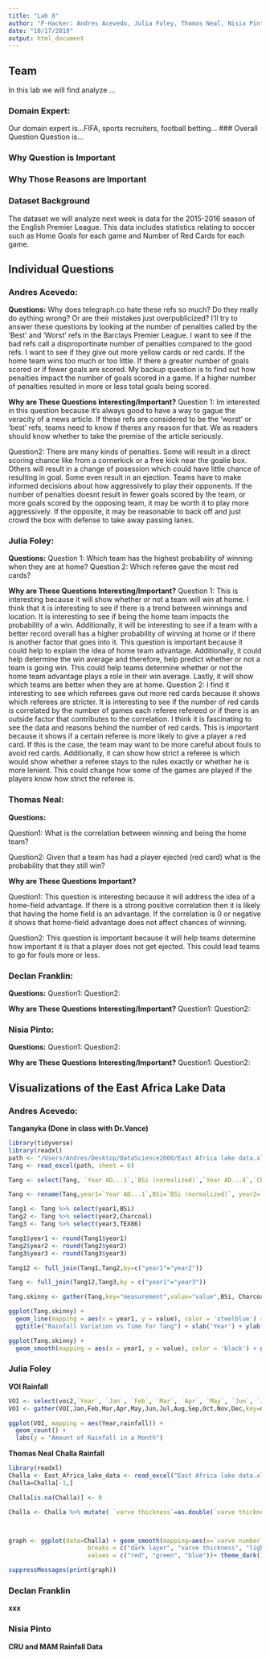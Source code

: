 ```yaml
---
title: "Lab 8"
author: "P-Hacker: Andres Acevedo, Julia Foley, Thomas Neal, Nisia Pinto, Declan Franklin"
date: "10/17/2019"
output: html_document
---
```


## Team
In this lab we will find analyze ...

### Domain Expert:
Our domain expert is...FIFA, sports recruiters, football betting...
### Overall Question
Question is...

### Why Question is Important

### Why Those Reasons are Important

### Dataset Background
The dataset we will analyze next week is data for the 2015-2016 season of the English Premier League. This data includes statistics relating to soccer such as Home Goals for each game and Number of Red Cards for each game. 

## Individual Questions

### Andres Acevedo:
**Questions:**
Why does telegraph.co hate these refs so much? Do they really do aything wrong? Or are their mistakes just overpublicized? I'll try to answer these questions by looking at the number of penalties called by the 'Best' and 'Worst' refs in the Barclays Premier League. I want to see if the bad refs call a disproportinate number of penalties compared to the good refs. I want to see if they give out more yellow cards or red cards. If the home team wins too much or too little. If there a greater number of goals scored or if fewer goals are scored. My backup question is to find out how penalties impact the number of goals scored in a game. If a higher number of penalties resulted in more or less total goals being scored. 

**Why are These Questions Interesting/Important?**
Question 1: Im interested in this question because it's always good to have a way to gague the veracity of a news article.  If these refs are considered to be the 'worst' or 'best' refs, teams need to know if theres any reason for that. We as readers should know whether to take the premise of the article seriously. 

Question2:
There are many kinds of penalties. Some will result in a direct scoring chance like from a cornerkick or a free kick near the goalie box. Others will result in a change of posession which could have little chance of resulting in goal. Some even result in an ejection. Teams have to make informed decisions about how aggressively to play their opponents. If the number of penalties doesnt result in fewer goals scored by the team, or more goals scored by the opposing team, it may be worth it to play more aggressively. If the opposite, it may be reasonable to back off and just crowd the box with defense to take away passing lanes.


### Julia Foley:
**Questions:**
Question 1: Which team has the highest probability of winning when they are at home?
Question 2: Which referee gave the most red cards? 

**Why are These Questions Interesting/Important?**
Question 1: This is interesting because it will show whether or not a team will win at home. I think that it is interesting to see if there is a trend between winnings and location. It is interesting to see if being the home team impacts the probability of a win. Additionally, it will be interesting to see if a team with a better record overall has a higher probability of winning at home or if there is another factor that goes into it. This  question is important because it could help to explain the idea of home team advantage. Additionally, it could help determine the win average and therefore, help predict whether or not a team is going win. This could help teams determine whether or not the home team advantage plays a role in their win average. Lastly, it will show which teams are better when they are at home. 
Question 2: I find it interesting to see which referees gave out more red cards because it shows which referees are stricter. It is interesting to see if the number of red cards is correlated by the number of games each referee refereed or if there is an outside factor that contributes to the correlation. I think it is fascinating to see the data and reasons behind the number of red cards. This is important because it shows if a certain referee is more likely to give a player a red card. If this is the case, the team may want to be more careful about fouls to avoid red cards. Additionally, it can show how strict a referee is which would show whether a referee stays to the rules exactly or whether he is more lenient. This could change how some of the games are played if the players know how strict the referee is. 

### Thomas Neal:
**Questions:**

Question1: What is the correlation between winning and being the home team?

Question2: Given that a team has had a player ejected (red card) what is the probability that they still win?

**Why are These Questions Important?**

Question1: This question is interesting because it will address the idea of a home-field advantage. If there is a strong positive correlation then it is likely that having the home field is an advantage. If the correlation is 0 or negative it shows that home-field advantage does not affect chances of winning.

Question2: This question is important because it will help teams determine how important it is that a player does not get ejected. This could lead teams to go for fouls more or less.

### Declan Franklin:

**Questions:**
Question1:
Question2:

**Why are These Questions Interesting/Important?**
Question1:
Question2:

### Nisia Pinto:
**Questions:**
Question1:
Question2:

**Why are These Questions Interesting/Important?**
Question1:
Question2:

## Visualizations of the East Africa Lake Data

### Andres Acevedo:

**Tanganyka (Done in class with Dr.Vance)**
```r
library(tidyverse)
library(readxl)
path <- "/Users/Andres/Desktop/DataScience2600/East Africa lake data.xlsx"
Tang <- read_excel(path, sheet = 6)

Tang <- select(Tang, `Year AD...1`,`BSi (normalized)`,`Year AD...4`,`Charcoal (normalized)`,`Year`,TEX86)

Tang <- rename(Tang,year1=`Year AD...1`,BSi=`BSi (normalized)`, year2=`Year AD...4`,Charcoal=`Charcoal (normalized)`,year3=`Year`)

Tang1 <- Tang %>% select(year1,BSi)
Tang2 <- Tang %>% select(year2,Charcoal)
Tang3 <- Tang %>% select(year3,TEX86)

Tang1$year1 <- round(Tang1$year1)
Tang2$year2 <- round(Tang2$year2)
Tang3$year3 <- round(Tang3$year3)

Tang12 <- full_join(Tang1,Tang2,by=c("year1"="year2"))

Tang <- full_join(Tang12,Tang3,by = c("year1"="year3"))

Tang.skinny <- gather(Tang,key="measurement",value="value",BSi, Charcoal,TEX86)

ggplot(Tang.skinny) +
  geom_line(mapping = aes(x = year1, y = value), color = 'steelblue') + facet_wrap(~measurement) +
  ggtitle("Rainfall Variation vs Time for Tang") + xlab('Year') + ylab('Rainfall Variation') + theme_minimal() + scale_x_continuous(breaks = seq(1000, 2000, 250)) + scale_y_continuous(breaks = seq(0, 2.5, 0.5))

ggplot(Tang.skinny) +
  geom_smooth(mapping = aes(x = year1, y = value), color = 'black') + geom_jitter(mapping = aes(x = year1, y = value), color = 'steelblue', alpha = 0.5) + facet_wrap(~measurement) + ggtitle('Rain Variation Vs Time for Tang') + xlab('Year') + ylab('Rainfall Variation')
```

### Julia Foley
**VOI Rainfall**

```r
VOI <- select(voi2,`Year`, `Jan`, `Feb`, `Mar`, `Apr`, `May`, `Jun`, `Jul`, `Aug`, `Sep`, `Oct`, `Nov`, `Dec`)
VOI <- gather(VOI,Jan,Feb,Mar,Apr,May,Jun,Jul,Aug,Sep,Oct,Nov,Dec,key=month,value=rainfall)

ggplot(VOI, mapping = aes(Year,rainfall)) +
  geom_count() +
  labs(y = "Amount of Rainfall in a Month")
```

**Thomas Neal**
**Challa Rainfall**


```r
library(readxl)
Challa <- East_Africa_lake_data <- read_excel("East Africa lake data.xlsx", sheet = "Challa")
Challa=Challa[-1,]

Challa[is.na(Challa)] <- 0

Challa <- Challa %>% mutate( `varve thickness`=as.double(`varve thickness`),`dark layer`=as.double(`dark layer`), `light layer`=as.double(`light layer`) )



graph <- ggplot(data=Challa) + geom_smooth(mapping=aes(x=`varve number`, y=`dark layer`, color="dark layer"), se=FALSE)  + geom_smooth(mapping=aes(x=`varve number`, y=`varve thickness`, color="varve thickness" ),se=FALSE) + geom_smooth(mapping=aes(x=`varve number`, y=`light layer`,color="light layer" ),se=FALSE) + labs(title="Rainfall in Challa Over Time", x="Time", y="Amount of Rain") +  scale_colour_manual("", 
                      breaks = c("dark layer", "varve thickness", "light layer"),
                      values = c("red", "green", "blue"))+ theme_dark()

suppressMessages(print(graph))

```

### Declan Franklin
**xxx**

### Nisia Pinto
**CRU and MAM Rainfall Data**

